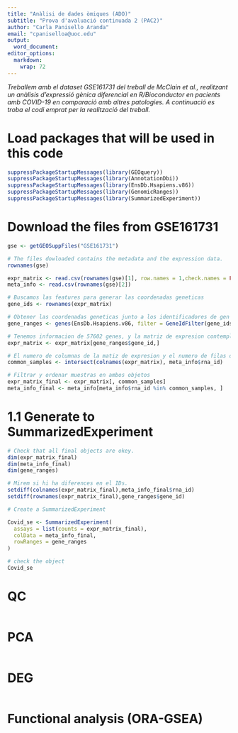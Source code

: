 ```yaml
---
title: "Anàlisi de dades òmiques (ADO)"
subtitle: "Prova d'avaluació continuada 2 (PAC2)"
author: "Carla Panisello Aranda"
email: "cpaniselloa@uoc.edu"
output:
  word_document:
editor_options:
  markdown:
    wrap: 72
---
```


*Treballem amb el dataset GSE161731 del treball de McClain et al., realitzant un anàlisis d'expressió gènica diferencial en R/Bioconductor en pacients amb COVID-19 en comparació amb altres patologies. A continuació es troba el codi emprat per la realització del treball.*

# Load packages that will be used in this code

```r
suppressPackageStartupMessages(library(GEOquery))
suppressPackageStartupMessages(library(AnnotationDbi))
suppressPackageStartupMessages(library(EnsDb.Hsapiens.v86))
suppressPackageStartupMessages(library(GenomicRanges))
suppressPackageStartupMessages(library(SummarizedExperiment))
```

# Download the files from GSE161731

```r
gse <- getGEOSuppFiles("GSE161731")

# The files dowloaded contains the metadata and the expression data.
rownames(gse)

expr_matrix <- read.csv(rownames(gse)[1], row.names = 1,check.names = FALSE)
meta_info <- read.csv(rownames(gse)[2])

# Buscamos las features para generar las coordenadas geneticas
gene_ids <- rownames(expr_matrix)

# Obtener las coordenadas geneticas junto a los identificadores de gen
gene_ranges <- genes(EnsDb.Hsapiens.v86, filter = GeneIdFilter(gene_ids))

# Tenemos informacion de 57602 genes, y la matriz de expresion contempla 60675, por lo tanto vamos a filtrar los genes de la matriz de expresion para poder analizar los genes de los que tenemos informacion.
expr_matrix <- expr_matrix[gene_ranges$gene_id,]
```

```r
# El numero de columnas de la matiz de expresion y el numero de filas de la metadata no coincide, por lo tanto vamos a seleccionar aquellas muestras analizadas de las que tenemos informacion.
common_samples <- intersect(colnames(expr_matrix), meta_info$rna_id)

# Filtrar y ordenar muestras en ambos objetos
expr_matrix_final <- expr_matrix[, common_samples]
meta_info_final <- meta_info[meta_info$rna_id %in% common_samples, ]
```

# 1.1 Generate to SummarizedExperiment

```r
# Check that all final objects are okey.
dim(expr_matrix_final)
dim(meta_info_final)
dim(gene_ranges)

# Mirem si hi ha diferences en el IDs.
setdiff(colnames(expr_matrix_final),meta_info_final$rna_id)
setdiff(rownames(expr_matrix_final),gene_ranges$gene_id)

# Create a SummarizedExperiment 

Covid_se <- SummarizedExperiment(
  assays = list(counts = expr_matrix_final),
  colData = meta_info_final,
  rowRanges = gene_ranges
)

# check the object
Covid_se
```

# QC
```r

```

# PCA
```r

```

# DEG
```r

```

# Functional analysis (ORA-GSEA)
```r

```


